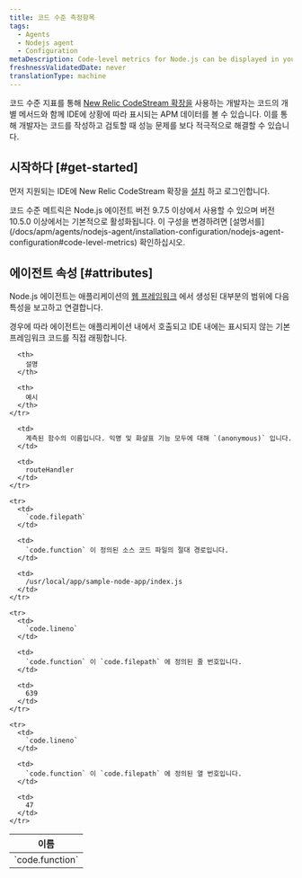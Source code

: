 ```yaml
---
title: 코드 수준 측정항목
tags:
  - Agents
  - Nodejs agent
  - Configuration
metaDescription: Code-level metrics for Node.js can be displayed in your IDE using the New Relic CodeStream extension.
freshnessValidatedDate: never
translationType: machine
---
```


코드 수준 지표를 통해 [New Relic CodeStream 확장을](/docs/codestream/observability/code-level-metrics) 사용하는 개발자는 코드의 개별 메서드와 함께 IDE에 상황에 따라 표시되는 APM 데이터를 볼 수 있습니다. 이를 통해 개발자는 코드를 작성하고 검토할 때 성능 문제를 보다 적극적으로 해결할 수 있습니다.

## 시작하다 [#get-started]

먼저 지원되는 IDE에 New Relic CodeStream 확장을 [설치](/docs/codestream/start-here/install-codestream) 하고 로그인합니다.

<Callout variant="important">
  코드 수준 메트릭은 Node.js 에이전트 버전 9.7.5 이상에서 사용할 수 있으며 버전 10.5.0 이상에서는 기본적으로 활성화됩니다. 이 구성을 변경하려면 [설명서를](/docs/apm/agents/nodejs-agent/installation-configuration/nodejs-agent-configuration#code-level-metrics) 확인하십시오.
</Callout>

## 에이전트 속성 [#attributes]

Node.js 에이전트는 애플리케이션의 [웹 프레임워크](/docs/apm/agents/nodejs-agent/getting-started/compatibility-requirements-nodejs-agent#support) 에서 생성된 대부분의 범위에 다음 특성을 보고하고 연결합니다.

<Callout variant="important">
  경우에 따라 에이전트는 애플리케이션 내에서 호출되고 IDE 내에는 표시되지 않는 기본 프레임워크 코드를 직접 래핑합니다.
</Callout>

<table>
  <thead>
    <tr>
      <th style={{ width: "300px" }}>
        이름
      </th>

      <th>
        설명
      </th>

      <th>
        예시
      </th>
    </tr>
  </thead>

  <tbody>
    <tr>
      <td>
        `code.function`
      </td>

      <td>
        계측된 함수의 이름입니다. 익명 및 화살표 기능 모두에 대해 `(anonymous)` 입니다.
      </td>

      <td>
        routeHandler
      </td>
    </tr>

    <tr>
      <td>
        `code.filepath`
      </td>

      <td>
        `code.function` 이 정의된 소스 코드 파일의 절대 경로입니다.
      </td>

      <td>
        /usr/local/app/sample-node-app/index.js
      </td>
    </tr>

    <tr>
      <td>
        `code.lineno`
      </td>

      <td>
        `code.function` 이 `code.filepath` 에 정의된 줄 번호입니다.
      </td>

      <td>
        639
      </td>
    </tr>

    <tr>
      <td>
        `code.lineno`
      </td>

      <td>
        `code.function` 이 `code.filepath` 에 정의된 열 번호입니다.
      </td>

      <td>
        47
      </td>
    </tr>
  </tbody>
</table>